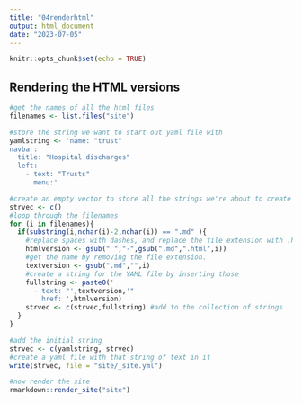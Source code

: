 ```yaml
---
title: "04renderhtml"
output: html_document
date: "2023-07-05"
---
```


```r
knitr::opts_chunk$set(echo = TRUE)
```

## Rendering the HTML versions

```r
#get the names of all the html files
filenames <- list.files("site")
```

```r
#store the string we want to start out yaml file with
yamlstring <- 'name: "trust"
navbar:
  title: "Hospital discharges"
  left:
    - text: "Trusts"
      menu:'

#create an empty vector to store all the strings we're about to create
strvec <- c()
#loop through the filenames 
for (i in filenames){
  if(substring(i,nchar(i)-2,nchar(i)) == ".md" ){
    #replace spaces with dashes, and replace the file extension with .html
    htmlversion <- gsub(" ","-",gsub(".md",".html",i))
    #get the name by removing the file extension. 
    textversion <- gsub(".md","",i)
    #create a string for the YAML file by inserting those
    fullstring <- paste0('
      - text: "',textversion,'"
        href: ',htmlversion)
    strvec <- c(strvec,fullstring) #add to the collection of strings 
  }
}

#add the initial string
strvec <- c(yamlstring, strvec)
#create a yaml file with that string of text in it
write(strvec, file = "site/_site.yml")
```

```r
#now render the site
rmarkdown::render_site("site")
```


